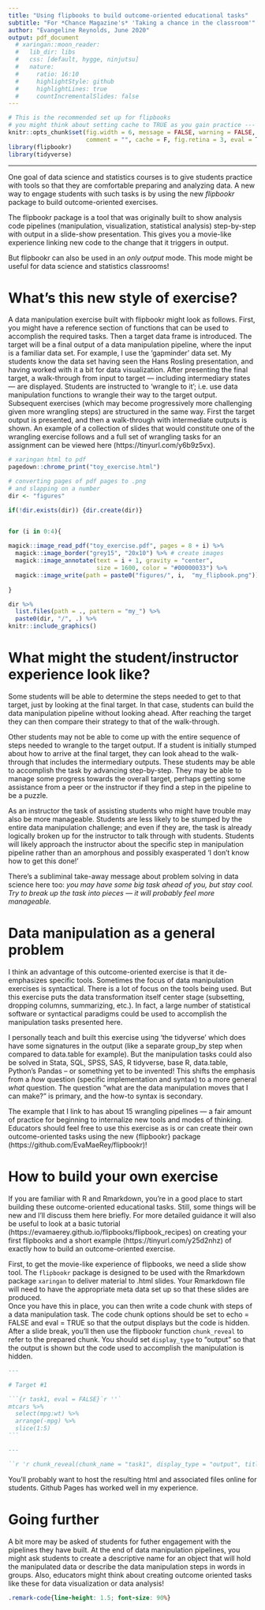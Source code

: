 ```yaml
---
title: "Using flipbooks to build outcome-oriented educational tasks"
subtitle: "For *Chance Magazine's* 'Taking a chance in the classroom'"
author: "Evangeline Reynolds, June 2020"
output: pdf_document
  # xaringan::moon_reader:
  #   lib_dir: libs
  #   css: [default, hygge, ninjutsu]
  #   nature:
  #     ratio: 16:10
  #     highlightStyle: github
  #     highlightLines: true
  #     countIncrementalSlides: false
---
```





```r
# This is the recommended set up for flipbooks
# you might think about setting cache to TRUE as you gain practice --- building flipbooks from scracth can be time consuming
knitr::opts_chunk$set(fig.width = 6, message = FALSE, warning = FALSE, 
                      comment = "", cache = F, fig.retina = 3, eval = T)
library(flipbookr)
library(tidyverse)
```





---

One goal of data science and statistics courses is to give students practice with tools so that they are comfortable preparing and analyzing data.  A new way to engage students with such tasks is by using the new *flipbookr* package to build outcome-oriented exercises.  

The flipbookr package is a tool that was originally built to show analysis code pipelines (manipulation, visualization, statistical analysis) step-by-step with output in a slide-show presentation.  This gives you a movie-like experience linking new code to the change that it triggers in output.  

But flipbookr can also be used in an *only output* mode.  This mode might be useful for data science and statistics classrooms!  

# What's this new style of exercise?

A data manipulation exercise built with flipbookr might look as follows.  First, you might have a reference section of functions that can be used to accomplish the required tasks. Then a target data frame is introduced.  The target will be a final output of a data manipulation pipeline, where the input is a familiar data set.  For example, I use the 'gapminder' data set.  My students know the data set having seen the Hans Rosling presentation, and having worked with it a bit for data visualization. After presenting the final target, a walk-through from input to target --- including intermediary states --- are displayed.  Students are instructed to 'wrangle to it'; i.e. use data manipulation functions to wrangle their way to the target output.  Subsequent exercises (which may become progressively more challenging given more wrangling steps) are structured in the same way. First the target output is presented, and then a walk-through with intermediate outputs is shown. An example of a collection of slides that would constitute one of the wrangling exercise follows and a full set of wrangling tasks for an assignment can be viewed here (https://tinyurl.com/y6b9z5vx). 


```r
# xaringan html to pdf
pagedown::chrome_print("toy_exercise.html")

# converting pages of pdf pages to .png
# and slapping on a number
dir <- "figures"

if(!dir.exists(dir)) {dir.create(dir)}


for (i in 0:4){
  
magick::image_read_pdf("toy_exercise.pdf", pages = 8 + i) %>% 
  magick::image_border("grey15", "20x10") %>% # create images
  magick::image_annotate(text = i + 1, gravity = "center", 
                         size = 1600, color = "#00000033") %>% 
  magick::image_write(path = paste0("figures/", i,  "my_flipbook.png")) 
  
}

dir %>% 
  list.files(path = ., pattern = "my_") %>% 
  paste0(dir, "/", .) %>% 
knitr::include_graphics()
```


# What might the student/instructor experience look like?

Some students will be able to determine the steps needed to get to that target, just by looking at the final target.  In that case, students can build the data manipulation pipeline without looking ahead.  After reaching the target they can then compare their strategy to that of the walk-through.  

Other students may not be able to come up with the entire sequence of steps needed to wrangle to the target output.  If a student is initially stumped about how to arrive at the final target, they can look ahead to the walk-through that includes the intermediary outputs. These students may be able to accomplish the task by advancing step-by-step.   They may be able to manage some progress towards the overall target, perhaps getting some assistance from a peer or the instructor if they find a step in the pipeline to be a puzzle.    

As an instructor the task of assisting students who might have trouble may also be more manageable.  Students are less likely to be stumped by the entire data manipulation challenge; and even if they are, the task is already logically broken up for the instructor to talk through with students.   Students will likely approach the instructor about the specific step in manipulation pipeline rather than an amorphous and possibly exasperated 'I don't know how to get this done!'  

There's a subliminal take-away message about problem solving in data science here too:  *you may have some big task ahead of you, but stay cool.  Try to break up the task into pieces --- it will probably feel more manageable.*  


# Data manipulation as a general problem 

I think an advantage of this outcome-oriented exercise is that it de-emphasizes specific tools. Sometimes the focus of data manipulation exercises is syntactical. There is a lot of  focus on the tools being used.  But this exercise puts the data transformation itself center stage (subsetting, dropping columns, summarizing, etc.).  In fact, a large number of statistical software or syntactical paradigms could be used to accomplish the manipulation tasks presented here.  

I personally teach and built this exercise using 'the tidyverse' which does have some signatures in the output (like a separate group_by step when compared to data.table for example).  But the manipulation tasks could also be solved in Stata, SQL, SPSS, SAS, R tidyverse, base R, data.table, Python's Pandas -- or something yet to be invented!  This shifts the emphasis from a *how* question (specific implementation and syntax) to a more general *what* question. The question "what are the data manipulation moves that I can make?" is primary, and the how-to syntax is secondary. 

The example that I link to has about 15 wrangling pipelines --- a fair amount of practice for beginning to internalize new tools and modes of thinking.  Educators should feel free to use this exercise as is or can create their own outcome-oriented tasks using the new {flipbookr} package (https://github.com/EvaMaeRey/flipbookr)! 

# How to build your own exercise

If you are familiar with R and Rmarkdown, you're in a good place to start building these outcome-oriented educational tasks.  Still, some things will be new and I'll discuss them here briefly.  For more detailed guidance it will also be useful to look at a basic tutorial (https://evamaerey.github.io/flipbooks/flipbook_recipes) on creating your first flipbooks and a short example (https://tinyurl.com/y25d2nhz) of exactly how to build an outcome-oriented exercise.

First, to get the movie-like experience of flipbooks, we need a slide show tool.  The `flipbookr` package is designed to be used with the Rmarkdown package `xaringan` to deliver material to .html slides.  Your Rmarkdown file will need to have the appropriate meta data set up so that these slides are produced.  
Once you have this in place, you can then write a code chunk with steps of a data manipulation task.  The code chunk options should be set to echo = FALSE and eval = TRUE so that the output displays but the code is hidden.  After a slide break, you'll then use the flipbookr function `chunk_reveal` to refer to the prepared chunk.  You should set `display_type` to "output" so that the output is shown but the code used to accomplish the manipulation is hidden.

````markdown
---

# Target #1

```{r task1, eval = FALSE}`r ''`
mtcars %>% 
  select(mpg:wt) %>% 
  arrange(-mpg) %>% 
  slice(1:5)
```
````

```markdown
---

``r 'r chunk_reveal(chunk_name = "task1", display_type = "output", title = "## Walk-through #1" )'``
``` 


You'll probably want to host the resulting html and associated files online for students.  Github Pages has worked well in my experience. 

# Going further

A bit more may be asked of students for futher engagement with the pipelines they have built.  At the end of data manipulation pipelines, you might ask students to create a descriptive name for an object that will hold the manipulated data or describe the data manipulation steps in words in groups. Also, educators might think about creating outcome oriented tasks like these for data visualization or data analysis!



```css
.remark-code{line-height: 1.5; font-size: 90%}
```



<!-- Chance is a quarterly non-technical statistics magazine published jointly by the American Statistical Association and Taylor \& Francis Group. It was established in 1988, and Taylor \& Francis has published it since 2012. The magazine sponsors the blog "The Statistics Forum", which allows anyone to post their thoughts on probability and statistics. -->

<!-- https://chance.amstat.org/ -->

<!-- https://chance.amstat.org/category/columns/taking-a-chance-in-the-classroom/ -->

<!-- --- -->

<!-- CHANCE is copublished quarterly by the American Statistical Association and Taylor & Francis Group The magazine is designed for anyone who has an interest in the analysis of data, informally highlighting sound statistical practice. CHANCE is not a technical magazine, but rather a cultural record of an evolving field, intended to entertain as well as inform. -->

<!-- Since its creation in 1988, CHANCE has covered such topics as the 1990 census adjustment and the redesigned population survey, sports, the environment, DNA evidence in the courts, a variety of medical issues—even how to win on "Jeopardy." CHANCE offers a unique opportunity to reach beyond statistics professionals to a more general audience. -->

<!-- While we invite authors to submit articles in ready-to-publish form, we also encourage prospective authors to submit ideas for articles or articles that are not yet in final form, and we will try to help with their development. -->

<!-- --- -->

<!-- Writing for CHANCE -->
<!-- We prefer short manuscripts of 10 to 15 double-spaced typewritten pages. Authors are encouraged to write in a relaxed, expository style; opinion, humor, and historical comments can (and should) be intermingled to make lively reading. Additional suggestions regarding writing for CHANCE are offered under Hints for Authors. -->

<!-- Submitting Files -->
<!-- Submit material via email as a PDF document and a Microsoft Word file to the editor at the following address: -->

<!-- Amanda Plunkett -->
<!-- CHANCE Editor -->
<!-- chancemag.editor@gmail.com -->
<!-- CHANCE Style -->
<!-- Details for listing and citing references are given in the ASA Magazine Style Guide (PDF). -->
